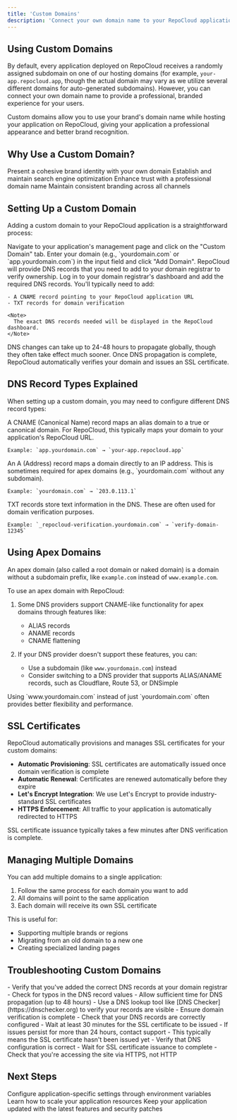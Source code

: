 ```yaml
---
title: 'Custom Domains'
description: 'Connect your own domain name to your RepoCloud applications'
---
```


## Using Custom Domains

By default, every application deployed on RepoCloud receives a randomly assigned subdomain on one of our hosting domains (for example, `your-app.repocloud.app`, though the actual domain may vary as we utilize several different domains for auto-generated subdomains). However, you can connect your own domain name to provide a professional, branded experience for your users.

<Note>
  Custom domains allow you to use your brand's domain name while hosting your application on RepoCloud, giving your application a professional appearance and better brand recognition.
</Note>

## Why Use a Custom Domain?

<CardGroup cols={2}>
  <Card title="Professional Branding" icon="briefcase">
    Present a cohesive brand identity with your own domain
  </Card>
  <Card title="Better SEO" icon="magnifying-glass">
    Establish and maintain search engine optimization
  </Card>
  <Card title="Business Credibility" icon="handshake">
    Enhance trust with a professional domain name
  </Card>
  <Card title="Marketing Consistency" icon="bullhorn">
    Maintain consistent branding across all channels
  </Card>
</CardGroup>

## Setting Up a Custom Domain

Adding a custom domain to your RepoCloud application is a straightforward process:

<Steps>
  <Step title="Access Domain Settings">
    Navigate to your application's management page and click on the "Custom Domain" tab.
  </Step>
  <Step title="Add Your Domain">
    Enter your domain (e.g., `yourdomain.com` or `app.yourdomain.com`) in the input field and click "Add Domain".
  </Step>
  <Step title="Verify Domain Ownership">
    RepoCloud will provide DNS records that you need to add to your domain registrar to verify ownership.
  </Step>
  <Step title="Configure DNS Records">
    Log in to your domain registrar's dashboard and add the required DNS records. You'll typically need to add:
    
    - A CNAME record pointing to your RepoCloud application URL
    - TXT records for domain verification
    
    <Note>
      The exact DNS records needed will be displayed in the RepoCloud dashboard.
    </Note>
  </Step>
  <Step title="Wait for DNS Propagation">
    DNS changes can take up to 24-48 hours to propagate globally, though they often take effect much sooner.
  </Step>
  <Step title="Verification and SSL Setup">
    Once DNS propagation is complete, RepoCloud automatically verifies your domain and issues an SSL certificate.
  </Step>
</Steps>

## DNS Record Types Explained

When setting up a custom domain, you may need to configure different DNS record types:

<AccordionGroup>
  <Accordion title="CNAME Record">
    A CNAME (Canonical Name) record maps an alias domain to a true or canonical domain. For RepoCloud, this typically maps your domain to your application's RepoCloud URL.
    
    Example: `app.yourdomain.com` → `your-app.repocloud.app`
  </Accordion>
  <Accordion title="A Record">
    An A (Address) record maps a domain directly to an IP address. This is sometimes required for apex domains (e.g., `yourdomain.com` without any subdomain).
    
    Example: `yourdomain.com` → `203.0.113.1`
  </Accordion>
  <Accordion title="TXT Record">
    TXT records store text information in the DNS. These are often used for domain verification purposes.
    
    Example: `_repocloud-verification.yourdomain.com` → `verify-domain-12345`
  </Accordion>
</AccordionGroup>

## Using Apex Domains

An apex domain (also called a root domain or naked domain) is a domain without a subdomain prefix, like `example.com` instead of `www.example.com`.

To use an apex domain with RepoCloud:

1. Some DNS providers support CNAME-like functionality for apex domains through features like:
   - ALIAS records
   - ANAME records
   - CNAME flattening

2. If your DNS provider doesn't support these features, you can:
   - Use a subdomain (like `www.yourdomain.com`) instead
   - Consider switching to a DNS provider that supports ALIAS/ANAME records, such as Cloudflare, Route 53, or DNSimple

<Tip>
  Using `www.yourdomain.com` instead of just `yourdomain.com` often provides better flexibility and performance.
</Tip>

## SSL Certificates

RepoCloud automatically provisions and manages SSL certificates for your custom domains:

- **Automatic Provisioning**: SSL certificates are automatically issued once domain verification is complete
- **Automatic Renewal**: Certificates are renewed automatically before they expire
- **Let's Encrypt Integration**: We use Let's Encrypt to provide industry-standard SSL certificates
- **HTTPS Enforcement**: All traffic to your application is automatically redirected to HTTPS

<Note>
  SSL certificate issuance typically takes a few minutes after DNS verification is complete.
</Note>

## Managing Multiple Domains

You can add multiple domains to a single application:

1. Follow the same process for each domain you want to add
2. All domains will point to the same application
3. Each domain will receive its own SSL certificate

This is useful for:
- Supporting multiple brands or regions
- Migrating from an old domain to a new one
- Creating specialized landing pages

## Troubleshooting Custom Domains

<AccordionGroup>
  <Accordion title="DNS Verification Failed">
    - Verify that you've added the correct DNS records at your domain registrar
    - Check for typos in the DNS record values
    - Allow sufficient time for DNS propagation (up to 48 hours)
    - Use a DNS lookup tool like [DNS Checker](https://dnschecker.org) to verify your records are visible
  </Accordion>
  <Accordion title="SSL Certificate Issues">
    - Ensure domain verification is complete
    - Check that your DNS records are correctly configured
    - Wait at least 30 minutes for the SSL certificate to be issued
    - If issues persist for more than 24 hours, contact support
  </Accordion>
  <Accordion title="Domain Shows 'Not Secure'">
    - This typically means the SSL certificate hasn't been issued yet
    - Verify that DNS configuration is correct
    - Wait for SSL certificate issuance to complete
    - Check that you're accessing the site via HTTPS, not HTTP
  </Accordion>
</AccordionGroup>

## Next Steps

<CardGroup>
  <Card title="Environment Variables" icon="gear" href="/user-guide/environment-variables">
    Configure application-specific settings through environment variables
  </Card>
  <Card title="Scaling" icon="chart-line" href="/user-guide/scaling">
    Learn how to scale your application resources
  </Card>
  <Card title="Updates" icon="arrows-rotate" href="/user-guide/updates">
    Keep your application updated with the latest features and security patches
  </Card>
</CardGroup> 